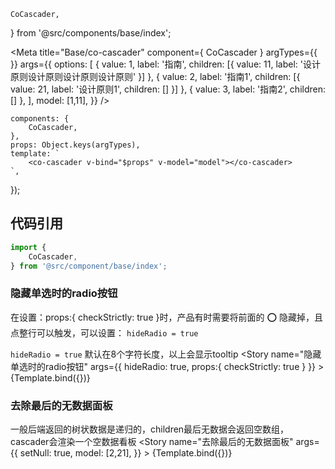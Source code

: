     CoCascader,
} from '@src/components/base/index';

<Meta
    title="Base/co-cascader"
    component={ CoCascader }
    argTypes={{
    }}
    args={{
        options: [
            {
                value: 1,
                label: '指南',
                children: [{
                    value: 11,
                    label: '设计原则设计原则设计原则设计原则'
                }]
            },
            {
                value: 2,
                label: '指南1',
                children: [{
                    value: 21,
                    label: '设计原则1',
                    children: []
                }]
            },
            {
                value: 3,
                label: '指南2',
                children: []
            },
        ],
        model: [1,11],
    }}
/>

    components: {
        CoCascader,
    },
    props: Object.keys(argTypes),
    template: `
        <co-cascader v-bind="$props" v-model="model"></co-cascader>
    `,
});

## 代码引用
```js
import {
    CoCascader,
} from '@src/component/base/index';
```

### 隐藏单选时的radio按钮
在设置：props:{ checkStrictly: true }时，产品有时需要将前面的 ⭕ 隐藏掉，且点整行可以触发，可以设置： `hideRadio = true`

`hideRadio = true` 默认在8个字符长度，以上会显示tooltip
<Canvas>
    <Story
        name="隐藏单选时的radio按钮"
        args={{
            hideRadio: true,
            props:{ checkStrictly: true }
        }}
    >
        {Template.bind({})}
    </Story>
</Canvas>


### 去除最后的无数据面板
一般后端返回的树状数据是递归的，children最后无数据会返回空数组，cascader会渲染一个空数据看板
<Canvas>
    <Story
        name="去除最后的无数据面板"
        args={{
            setNull: true,
            model: [2,21],
        }}
    >
        {Template.bind({})}
    </Story>
</Canvas>

<ArgsTable of={CoCascader} />

